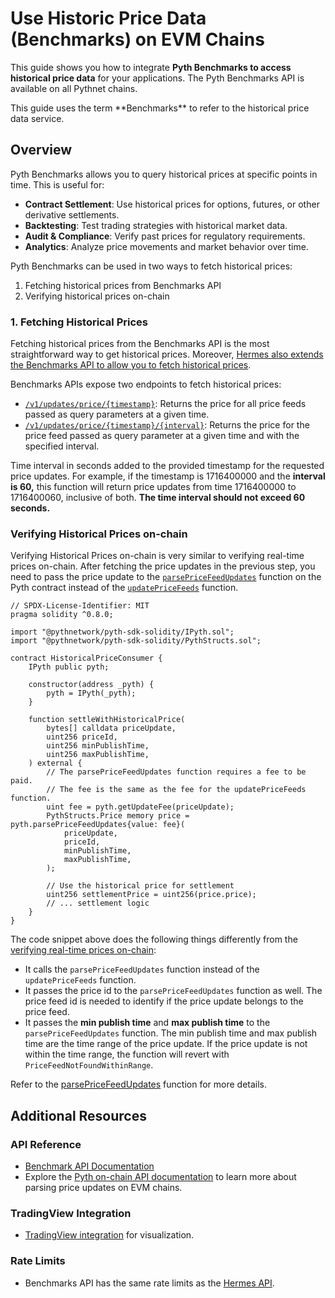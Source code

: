 
# Use Historic Price Data (Benchmarks) on EVM Chains

This guide shows you how to integrate **Pyth Benchmarks to access historical price data** for your applications.
The Pyth Benchmarks API is available on all Pythnet chains.

<Callout type="info" emoji="ℹ️">
  This guide uses the term **Benchmarks** to refer to the historical price data
  service.
</Callout>

## Overview

Pyth Benchmarks allows you to query historical prices at specific points in time. This is useful for:

- **Contract Settlement**: Use historical prices for options, futures, or other derivative settlements.
- **Backtesting**: Test trading strategies with historical market data.
- **Audit & Compliance**: Verify past prices for regulatory requirements.
- **Analytics**: Analyze price movements and market behavior over time.

Pyth Benchmarks can be used in two ways to fetch historical prices:

1. Fetching historical prices from Benchmarks API
2. Verifying historical prices on-chain

<Steps>

### 1. Fetching Historical Prices

Fetching historical prices from the Benchmarks API is the most straightforward way to get historical prices.
Moreover, [Hermes also extends the Benchmarks API to allow you to fetch historical prices](https://hermes.pyth.network/docs/#/rest/timestamp_price_updates).

Benchmarks APIs expose two endpoints to fetch historical prices:

- [`/v1/updates/price/{timestamp}`](https://benchmarks.pyth.network/docs#/): Returns the price for all price feeds passed as query parameters at a given time.
- [`/v1/updates/price/{timestamp}/{interval}`](https://benchmarks.pyth.network/docs#/): Returns the price for the price feed passed as query parameter at a given time and with the specified interval.

<Callout type="info" emoji="ℹ️">

Time interval in seconds added to the provided timestamp for the requested price updates.
For example, if the timestamp is 1716400000 and the **interval is 60,** this function will return price updates from time 1716400000 to 1716400060, inclusive of both. **The time interval should not exceed 60 seconds.**

</Callout>

### Verifying Historical Prices on-chain

Verifying Historical Prices on-chain is very similar to verifying real-time prices on-chain.
After fetching the price updates in the previous step, you need to pass the price update to the [`parsePriceFeedUpdates`](https://api-reference.pyth.network/price-feeds/evm/parsePriceFeedUpdates) function on the Pyth contract instead of the [`updatePriceFeeds`](https://api-reference.pyth.network/price-feeds/evm/updatePriceFeeds) function.

```solidity copy
// SPDX-License-Identifier: MIT
pragma solidity ^0.8.0;

import "@pythnetwork/pyth-sdk-solidity/IPyth.sol";
import "@pythnetwork/pyth-sdk-solidity/PythStructs.sol";

contract HistoricalPriceConsumer {
    IPyth public pyth;

    constructor(address _pyth) {
        pyth = IPyth(_pyth);
    }

    function settleWithHistoricalPrice(
        bytes[] calldata priceUpdate,
        uint256 priceId,
        uint256 minPublishTime,
        uint256 maxPublishTime,
    ) external {
        // The parsePriceFeedUpdates function requires a fee to be paid.
        // The fee is the same as the fee for the updatePriceFeeds function.
        uint fee = pyth.getUpdateFee(priceUpdate);
        PythStructs.Price memory price = pyth.parsePriceFeedUpdates{value: fee}(
            priceUpdate,
            priceId,
            minPublishTime,
            maxPublishTime,
        );

        // Use the historical price for settlement
        uint256 settlementPrice = uint256(price.price);
        // ... settlement logic
    }
}
```

The code snippet above does the following things differently from the [verifying real-time prices on-chain](./use-real-time-data.mdx):

- It calls the `parsePriceFeedUpdates` function instead of the `updatePriceFeeds` function.
- It passes the price id to the `parsePriceFeedUpdates` function as well. The price feed id is needed to identify if the price update belongs to the price feed.
- It passes the **min publish time** and **max publish time** to the `parsePriceFeedUpdates` function. The min publish time and max publish time are the time range of the price update. If the price update is not within the time range, the function will revert with `PriceFeedNotFoundWithinRange`.

Refer to the [parsePriceFeedUpdates](https://api-reference.pyth.network/price-feeds/evm/parsePriceFeedUpdates) function for more details.

</Steps>

## Additional Resources

### API Reference

- [Benchmark API Documentation](https://benchmarks.pyth.network/docs)
- Explore the [Pyth on-chain API documentation](https://api-reference.pyth.network/price-feeds/evm/parsePriceFeedUpdates) to learn more about parsing price updates on EVM chains.

### TradingView Integration

- [TradingView integration](../benchmarks/how-to-create-tradingview-charts) for visualization.

### Rate Limits

- Benchmarks API has the same rate limits as the [Hermes API](./rate-limits).
